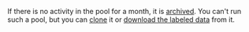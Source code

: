 <Cut title="How long is the pool stored?">

If there is no activity in the pool for a month, it is [archived](/docs/guide/pool-archive). You can't run such a pool, but you can [clone](/docs/guide/pool-main#clone) it or [download the labeled data](/docs/guide/result-of-eval#file-download) from it.

</Cut>